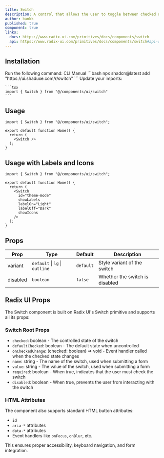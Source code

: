 ```yaml
---
title: Switch
description: A control that allows the user to toggle between checked and not checked.
author: bankk
published: true
component: true
links:
  docs: https://www.radix-ui.com/primitives/docs/components/switch
  api: https://www.radix-ui.com/primitives/docs/components/switch#api-reference
---
```


<ComponentPreview name="switch-demo" />

## Installation

<Steps>
  <Step>
    Run the following command:
    <Tabs defaultValue="cli">
    <TabsList>
      <TabsTrigger value="cli">CLI</TabsTrigger>
      <TabsTrigger value="manual">Manual</TabsTrigger>
    </TabsList>
      <TabsContent value="cli">
        ```bash
        npx shadcn@latest add "https://ui.shaduxe.com/r/switch"
        ```
      </TabsContent>
      <TabsContent value="manual">
        <ComponentSource name="switch" />
      </TabsContent>
    </Tabs>
  </Step>
  <Step>
    Update your imports:
    
    ```tsx
    import { Switch } from "@/components/ui/switch"
    ```
  </Step>
</Steps>

## Usage

```tsx {1,5} showLineNumbers
import { Switch } from "@/components/ui/switch";

export default function Home() {
  return (
    <Switch />
  );
}
```

## Usage with Labels and Icons

```tsx {1,5-11} showLineNumbers
import { Switch } from "@/components/ui/switch";

export default function Home() {
  return (
    <Switch 
      id="theme-mode" 
      showLabels 
      labelOn="Light" 
      labelOff="Dark"
      showIcons
    />
  );
}
```

## Props

| Prop     | Type                               | Default     | Description                        |
| -------- | ---------------------------------- | ----------- | ---------------------------------- |
| variant  | `default` \| `lg` \| `outline`     | `default`   | Style variant of the switch        |
| disabled | `boolean`                          | `false`     | Whether the switch is disabled     |

## Radix UI Props

The Switch component is built on Radix UI's Switch primitive and supports all its props:

### Switch Root Props

- `checked`: boolean - The controlled state of the switch
- `defaultChecked`: boolean - The default state when uncontrolled
- `onCheckedChange`: (checked: boolean) => void - Event handler called when the checked state changes
- `name`: string - The name of the switch, used when submitting a form
- `value`: string - The value of the switch, used when submitting a form
- `required`: boolean - When true, indicates that the user must check the switch
- `disabled`: boolean - When true, prevents the user from interacting with the switch

### HTML Attributes

The component also supports standard HTML button attributes:
- `id`
- `aria-*` attributes
- `data-*` attributes 
- Event handlers like `onFocus`, `onBlur`, etc.

This ensures proper accessibility, keyboard navigation, and form integration.

